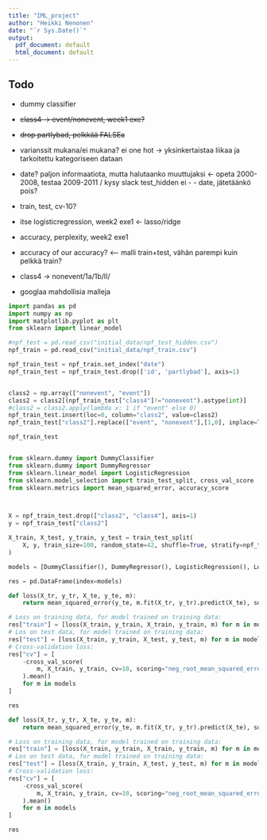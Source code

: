 ```yaml
---
title: "IML_project"
author: "Heikki Nenonen"
date: "`r Sys.Date()`"
output:
  pdf_document: default
  html_document: default
---
```


## Todo

- dummy classifier
- ~~class4 -> event/nonevent, week1 exe?~~
- ~~drop partlybad, pelkkää FALSEa~~
- varianssit mukana/ei mukana? ei one hot -> yksinkertaistaa liikaa ja tarkoitettu kategoriseen dataan
- date? paljon informaatiota, mutta halutaanko muuttujaksi <- opeta 2000-2008, testaa 2009-2011 / kysy slack test_hidden ei - - date, jätetäänkö pois?
- train, test, cv-10?
- itse logisticregression, week2 exe1 <- lasso/ridge
- accuracy, perplexity, week2 exe1
- accuracy of our accuracy? <-- malli train+test, vähän parempi kuin pelkkä train?

- class4 -> nonevent/1a/1b/II/
- googlaa mahdollisia malleja

```python
import pandas as pd
import numpy as np
import matplotlib.pyplot as plt
from sklearn import linear_model

#npf_test = pd.read_csv("initial_data/npf_test_hidden.csv")
npf_train = pd.read_csv("initial_data/npf_train.csv")


```


```python

npf_train_test = npf_train.set_index("date")
npf_train_test = npf_train_test.drop(['id', 'partlybad'], axis=1)


class2 = np.array(["nonevent", "event"])
class2 = class2[(npf_train_test["class4"]!="nonevent").astype(int)]
#class2 = class2.apply(lambda x: 1 if "event" else 0)
npf_train_test.insert(loc=0, column="class2", value=class2)
npf_train_test["class2"].replace(["event", "nonevent"],[1,0], inplace=True)

npf_train_test



```
```python
from sklearn.dummy import DummyClassifier
from sklearn.dummy import DummyRegressor
from sklearn.linear_model import LogisticRegression 
from sklearn.model_selection import train_test_split, cross_val_score
from sklearn.metrics import mean_squared_error, accuracy_score



X = npf_train_test.drop(["class2", "class4"], axis=1)
y = npf_train_test["class2"]

X_train, X_test, y_train, y_test = train_test_split(
    X, y, train_size=100, random_state=42, shuffle=True, stratify=npf_train_test["class2"]
)

models = [DummyClassifier(), DummyRegressor(), LogisticRegression(), LogisticRegression(penalty="none", solver="saga"), LogisticRegression(penalty="none", solver="saga")]

res = pd.DataFrame(index=models)

def loss(X_tr, y_tr, X_te, y_te, m):
    return mean_squared_error(y_te, m.fit(X_tr, y_tr).predict(X_te), squared=False)

# Loss on training data, for model trained on training data:
res["train"] = [loss(X_train, y_train, X_train, y_train, m) for m in models]
# Los on test data, for model trained on training data:
res["test"] = [loss(X_train, y_train, X_test, y_test, m) for m in models]
# Cross-validation loss:
res["cv"] = [
    -cross_val_score(
        m, X_train, y_train, cv=10, scoring="neg_root_mean_squared_error"
    ).mean()
    for m in models
]

res

def loss(X_tr, y_tr, X_te, y_te, m):
    return mean_squared_error(y_te, m.fit(X_tr, y_tr).predict(X_te), squared=False)

# Loss on training data, for model trained on training data:
res["train"] = [loss(X_train, y_train, X_train, y_train, m) for m in models]
# Los on test data, for model trained on training data:
res["test"] = [loss(X_train, y_train, X_test, y_test, m) for m in models]
# Cross-validation loss:
res["cv"] = [
    -cross_val_score(
        m, X_train, y_train, cv=10, scoring="neg_root_mean_squared_error"
    ).mean()
    for m in models
]

res


```